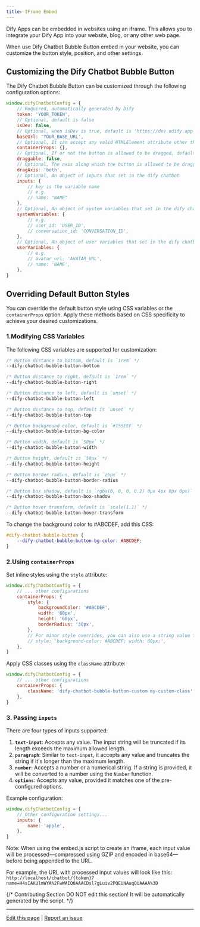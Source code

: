 ```yaml
---
title: IFrame Embed
---
```



Dify Apps can be embedded in websites using an iframe. This allows you to integrate your Dify App into your website, blog, or any other web page.

When use Dify Chatbot Bubble Button embed in your website, you can customize the button style, position, and other settings.

## Customizing the Dify Chatbot Bubble Button

The Dify Chatbot Bubble Button can be customized through the following configuration options:

```javascript
window.difyChatbotConfig = {
    // Required, automatically generated by Dify
    token: 'YOUR_TOKEN',
    // Optional, default is false
    isDev: false,
    // Optional, when isDev is true, default is 'https://dev.udify.app', otherwise default is 'https://udify.app'
    baseUrl: 'YOUR_BASE_URL',
    // Optional, It can accept any valid HTMLElement attribute other than `id`, such as `style`, `className`, etc
    containerProps: {},
    // Optional, If or not the button is allowed to be dragged, default is `false`
    draggable: false,
    // Optional, The axis along which the button is allowed to be dragged, default is `both`, can be `x`, `y`, `both`
    dragAxis: 'both',
    // Optional, An object of inputs that set in the dify chatbot
    inputs: {
        // key is the variable name
        // e.g.
        // name: "NAME"
    },
    // Optional, An object of system variables that set in the dify chatbot
    systemVariables: {
        // e.g.
        // user_id: 'USER_ID',
        // conversation_id: 'CONVERSATION_ID',
    },
    // Optional, An object of user variables that set in the dify chatbot
    userVariables: {
        // e.g.
        // avatar_url: 'AVATAR_URL',
        // name: 'NAME',
    },
}
```

## Overriding Default Button Styles

You can override the default button style using CSS variables or the `containerProps` option. Apply these methods based on CSS specificity to achieve your desired customizations.

### 1.Modifying CSS Variables

The following CSS variables are supported for customization:

```css
/* Button distance to bottom, default is `1rem` */
--dify-chatbot-bubble-button-bottom

/* Button distance to right, default is `1rem` */
--dify-chatbot-bubble-button-right

/* Button distance to left, default is `unset` */
--dify-chatbot-bubble-button-left

/* Button distance to top, default is `unset` */
--dify-chatbot-bubble-button-top

/* Button background color, default is `#155EEF` */
--dify-chatbot-bubble-button-bg-color

/* Button width, default is `50px` */
--dify-chatbot-bubble-button-width

/* Button height, default is `50px` */
--dify-chatbot-bubble-button-height

/* Button border radius, default is `25px` */
--dify-chatbot-bubble-button-border-radius

/* Button box shadow, default is `rgba(0, 0, 0, 0.2) 0px 4px 8px 0px)` */
--dify-chatbot-bubble-button-box-shadow

/* Button hover transform, default is `scale(1.1)` */
--dify-chatbot-bubble-button-hover-transform
```

To change the background color to #ABCDEF, add this CSS:

```css
#dify-chatbot-bubble-button {
    --dify-chatbot-bubble-button-bg-color: #ABCDEF;
}
```

### 2.Using `containerProps`

Set inline styles using the `style` attribute:

```javascript
window.difyChatbotConfig = {
    // ... other configurations
    containerProps: {
        style: {
            backgroundColor: '#ABCDEF',
            width: '60px',
            height: '60px',
            borderRadius: '30px',
        },
        // For minor style overrides, you can also use a string value for the `style` attribute:
        // style: 'background-color: #ABCDEF; width: 60px;',
    },
}
```

Apply CSS classes using the `className` attribute:

```javascript
window.difyChatbotConfig = {
    // ... other configurations
    containerProps: {
        className: 'dify-chatbot-bubble-button-custom my-custom-class',
    },
}
```

### 3. Passing `inputs`

There are four types of inputs supported:

1. **`text-input`**: Accepts any value. The input string will be truncated if its length exceeds the maximum allowed length.
2. **`paragraph`**: Similar to `text-input`, it accepts any value and truncates the string if it's longer than the maximum length.
3. **`number`**: Accepts a number or a numerical string. If a string is provided, it will be converted to a number using the `Number` function.
4. **`options`**: Accepts any value, provided it matches one of the pre-configured options.

Example configuration:

```javascript
window.difyChatbotConfig = {
    // Other configuration settings...
    inputs: {
        name: 'apple',
    },
}
```

Note: When using the embed.js script to create an iframe, each input value will be processed—compressed using GZIP and encoded in base64—before being appended to the URL.

For example, the URL with processed input values will look like this:
`http://localhost/chatbot/{token}?name=H4sIAKUlmWYA%2FwWAIQ0AAACDsl7gLuiv2PQEUNAuqQUAAAA%3D`

{/*
Contributing Section
DO NOT edit this section!
It will be automatically generated by the script.
*/}

---

[Edit this page](https://github.com/langgenius/dify-docs/edit/main/en/guides/application-publishing/embedding-in-websites.mdx) | [Report an issue](https://github.com/langgenius/dify-docs/issues/new?template=docs.yml)

